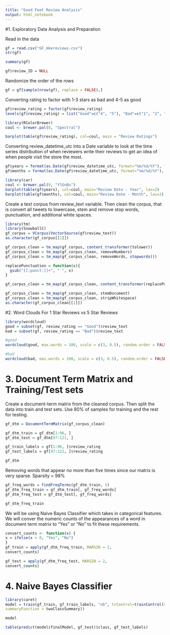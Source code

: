 ```yaml
---
title: "Good Feet Review Analysis"
output: html_notebook
---
```


#1. Exploratory Data Analysis and Preparation

Read in the data
```r
gf = read.csv("GF_mkereviews.csv")
str(gf)
```
```r
summary(gf)
```
```r
gf$review_ID = NULL
```

Randomize the order of the rows
```r
gf = gf[sample(nrow(gf), replace = FALSE),]
```

Converting rating to factor with 1-3 stars as bad and 4-5 as good
```r
gf$review_rating = factor(gf$review_rating)
levels(gf$review_rating) = list("Good"=c("4", "5"), "Bad"=c("1", "2", "3"))
```

```r
library(RColorBrewer)
coul <- brewer.pal(8, "Spectral") 
```
```r
barplot(table(gf$review_rating), col=coul, main = "Review Ratings")
```
Converting review_datetime_utc into a Date variable to look at the time series distribution of when reviewers write their reviews to get an idea of when people visit the store the most.
```r
gf$years = format(as.Date(gf$review_datetime_utc, format="%m/%d/%Y"), format="%Y")
gf$months = format(as.Date(gf$review_datetime_utc, format="%m/%d/%Y"), format="%m")
```
```r
library(car)
coul <- brewer.pal(9, "YlGnBu")
barplot(table(gf$years), col=coul, main="Review Date - Year", las=2)
barplot(table(gf$months), col=coul, main="Review Date - Month", las=2)
```


Create a text corpus from review_text variable. Then clean the corpus, that is convert all tweets to lowercase, stem and remove stop words, punctuation, and additional white spaces. 
```r
library(tm)
library(SnowballC)
gf_corpus = VCorpus(VectorSource(gf$review_text))
as.character(gf_corpus[[1]])
```
```r
gf_corpus_clean = tm_map(gf_corpus, content_transformer(tolower))
gf_corpus_clean = tm_map(gf_corpus_clean, removeNumbers)
gf_corpus_clean = tm_map(gf_corpus_clean, removeWords, stopwords())

replacePunctuation = function(x){
  gsub("[[:punct:]]+", " ", x)
}

gf_corpus_clean = tm_map(gf_corpus_clean, content_transformer(replacePunctuation))

gf_corpus_clean = tm_map(gf_corpus_clean, stemDocument)
gf_corpus_clean = tm_map(gf_corpus_clean, stripWhitespace)
as.character(gf_corpus_clean[[1]])
```
#2. Word Clouds For 1 Star Reviews vs 5 Star Reviews
```r
library(wordcloud)
good = subset(gf, review_rating == "Good")$review_text
bad = subset(gf, review_rating == "Bad")$review_text
```
```r
#good
wordcloud(good, max.words = 100, scale = c(3, 0.5), random.order = FALSE)
```
```r
#bad
wordcloud(bad, max.words = 100, scale = c(3, 0.5), random.order = FALSE)
```
# 3. Document Term Matrix and Training/Test sets

Create a document-term matrix from the cleaned corpus. Then split the data into train and test sets. Use 80% of samples for training and the rest for testing.
```r
gf_dtm = DocumentTermMatrix(gf_corpus_clean)

gf_dtm_train = gf_dtm[1:96, ]
gf_dtm_test = gf_dtm[97:121, ]

gf_train_labels = gf[1:96, ]$review_rating
gf_test_labels = gf[97:121, ]$review_rating
```

```r
gf_dtm
```
Removing words that appear no more than five times since our matrix is very sparse. Sparsity = 98%
```r
gf_freq_words = findFreqTerms(gf_dtm_train, 5)
gf_dtm_freq_train = gf_dtm_train[, gf_freq_words]
gf_dtm_freq_test = gf_dtm_test[, gf_freq_words]
```
```r
gf_dtm_freq_train
```
We will be using Naive Bayes Classifier which takes in categorical features. We will conver the numeric counts of the appearances of a word in document term matrix to "Yes" or "No" to fit these requirements.
```r
convert_counts <- function(x) {
x = ifelse(x > 0, "Yes", "No")
}
gf_train = apply(gf_dtm_freq_train, MARGIN = 2,
convert_counts)

gf_test = apply(gf_dtm_freq_test, MARGIN = 2,
convert_counts)
```

# 4. Naive Bayes Classifier

```r
library(caret)
model = train(gf_train, gf_train_labels, "nb", trControl=trainControl(method="cv", number=10, classProbs = TRUE,
summaryFunction = twoClassSummary))
```
```r
model
```
```r
table(predict(model$finalModel, gf_test)$class, gf_test_labels)
```


